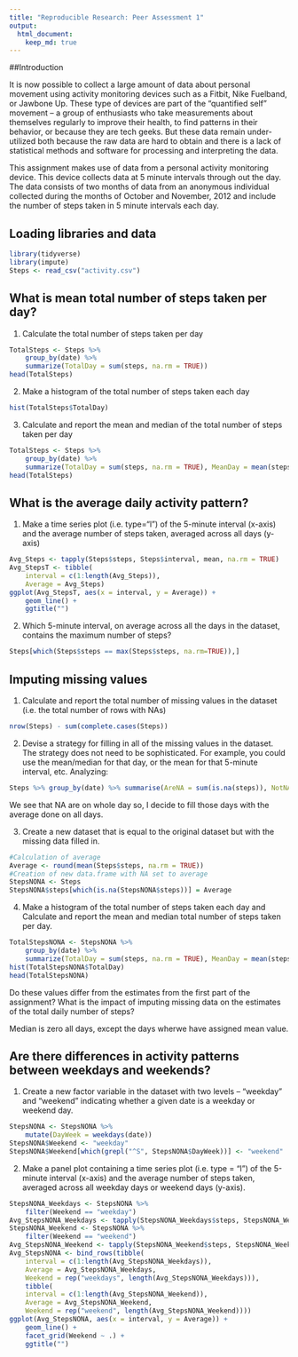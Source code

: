 ```yaml
---
title: "Reproducible Research: Peer Assessment 1"
output: 
  html_document:
    keep_md: true
---
```

##Introduction

It is now possible to collect a large amount of data about personal movement using activity monitoring devices such as a Fitbit, Nike Fuelband, or Jawbone Up. These type of devices are part of the “quantified self” movement – a group of enthusiasts who take measurements about themselves regularly to improve their health, to find patterns in their behavior, or because they are tech geeks. But these data remain under-utilized both because the raw data are hard to obtain and there is a lack of statistical methods and software for processing and interpreting the data.

This assignment makes use of data from a personal activity monitoring device. This device collects data at 5 minute intervals through out the day. The data consists of two months of data from an anonymous individual collected during the months of October and November, 2012 and include the number of steps taken in 5 minute intervals each day.


## Loading libraries and data
```r
library(tidyverse)
library(impute)
Steps <- read_csv("activity.csv")
```

## What is mean total number of steps taken per day?  
1. Calculate the total number of steps taken per day  
```r
TotalSteps <- Steps %>% 
    group_by(date) %>% 
    summarize(TotalDay = sum(steps, na.rm = TRUE))
head(TotalSteps)
```

2. Make a histogram of the total number of steps taken each day  
```r
hist(TotalSteps$TotalDay)
```

3. Calculate and report the mean and median of the total number of steps taken per day
```r
TotalSteps <- Steps %>% 
    group_by(date) %>% 
    summarize(TotalDay = sum(steps, na.rm = TRUE), MeanDay = mean(steps, na.rm = TRUE), MedianDay = median(steps, na.rm = TRUE))
head(TotalSteps)
```

## What is the average daily activity pattern?  
1. Make a time series plot (i.e. type="l") of the 5-minute interval (x-axis) and the average number of steps taken, averaged across all days (y-axis)
```r
Avg_Steps <- tapply(Steps$steps, Steps$interval, mean, na.rm = TRUE)
Avg_StepsT <- tibble(
    interval = c(1:length(Avg_Steps)), 
    Average = Avg_Steps)
ggplot(Avg_StepsT, aes(x = interval, y = Average)) +
    geom_line() + 
    ggtitle("")
```

2. Which 5-minute interval, on average across all the days in the dataset, contains the maximum number of steps?
```r
Steps[which(Steps$steps == max(Steps$steps, na.rm=TRUE)),]
```

## Imputing missing values  
1. Calculate and report the total number of missing values in the dataset (i.e. the total number of rows with NAs)
```r
nrow(Steps) - sum(complete.cases(Steps))
```

2. Devise a strategy for filling in all of the missing values in the dataset. The strategy does not need to be sophisticated. For example, you could use the mean/median for that day, or the mean for that 5-minute interval, etc.
Analyzing:
```r
Steps %>% group_by(date) %>% summarise(AreNA = sum(is.na(steps)), NotNA = sum(!is.na(steps)))
```
We see that NA are on whole day so, I decide to fill those days with the average done on all days.

3. Create a new dataset that is equal to the original dataset but with the missing data filled in.
```r
#Calculation of average 
Average <- round(mean(Steps$steps, na.rm = TRUE))
#Creation of new data.frame with NA set to average
StepsNONA <- Steps
StepsNONA$steps[which(is.na(StepsNONA$steps))] = Average
```

4. Make a histogram of the total number of steps taken each day and Calculate and report the mean and median total number of steps taken per day. 
```r
TotalStepsNONA <- StepsNONA %>% 
    group_by(date) %>% 
    summarize(TotalDay = sum(steps, na.rm = TRUE), MeanDay = mean(steps, na.rm = TRUE), MedianDay = median(steps, na.rm = TRUE))
hist(TotalStepsNONA$TotalDay)
head(TotalStepsNONA)
```
Do these values differ from the estimates from the first part of the assignment? What is the impact of imputing missing data on the estimates of the total daily number of steps?

Median is zero all days, except the days wherwe have assigned mean value.

## Are there differences in activity patterns between weekdays and weekends?  
1. Create a new factor variable in the dataset with two levels – “weekday” and “weekend” indicating whether a given date is a weekday or weekend day.
```r
StepsNONA <- StepsNONA %>%
    mutate(DayWeek = weekdays(date))
StepsNONA$Weekend <- "weekday"
StepsNONA$Weekend[which(grepl("^S", StepsNONA$DayWeek))] <- "weekend"
```
2. Make a panel plot containing a time series plot (i.e. type = "l") of the 5-minute interval (x-axis) and the average number of steps taken, averaged across all weekday days or weekend days (y-axis). 
```r
StepsNONA_Weekdays <- StepsNONA %>%
    filter(Weekend == "weekday")
Avg_StepsNONA_Weekdays <- tapply(StepsNONA_Weekdays$steps, StepsNONA_Weekdays$interval, mean)
StepsNONA_Weekend <- StepsNONA %>%
    filter(Weekend == "weekend")
Avg_StepsNONA_Weekend <- tapply(StepsNONA_Weekend$steps, StepsNONA_Weekend$interval, mean)
Avg_StepsNONA <- bind_rows(tibble(
    interval = c(1:length(Avg_StepsNONA_Weekdays)), 
    Average = Avg_StepsNONA_Weekdays, 
    Weekend = rep("weekdays", length(Avg_StepsNONA_Weekdays))), 
    tibble(
    interval = c(1:length(Avg_StepsNONA_Weekend)), 
    Average = Avg_StepsNONA_Weekend, 
    Weekend = rep("weekend", length(Avg_StepsNONA_Weekend))))
ggplot(Avg_StepsNONA, aes(x = interval, y = Average)) +
    geom_line() + 
    facet_grid(Weekend ~ .) +
    ggtitle("")
```

